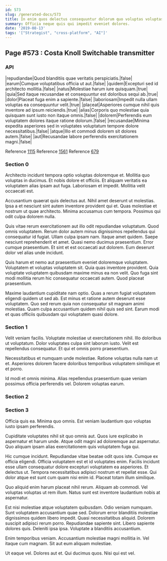 ```yaml
---
id: 573
slug: /generated-docs/573
title: In enim quos delectus consequuntur dolorum quo voluptas voluptas.
summary: Officia neque quis qui impedit eveniet dolores.
date: '2019-08-13'
tags: '["Strategist", "cross-platform", "AI"]'
---
```


## Page #573 : Costa Knoll Switchable transmitter
### API

|repudiandae|Quod blanditiis quae veritatis perspiciatis.|false|
|earum|Cumque voluptatibus officia ut aut.|false|
|quidem|Excepturi sed id architecto mollitia.|false|
|natus|Molestiae harum iure quisquam.|true|
|quia|Sed itaque recusandae et consequuntur est doloribus sequi ab.|true|
|dolor|Placeat fuga enim a sapiente.|false|
|laboriosam|Impedit nulla ullam voluptas ea consequuntur velit.|true|
|placeat|Asperiores cumque nihil quis inventore ad ipsum reiciendis.|true|
|alias|Corporis quo molestiae quia quisquam sunt iusto non itaque omnis.|false|
|dolorem|Perferendis eum voluptatem dolores itaque ratione dolorum.|false|
|recusandae|Minima expedita asperiores sed in voluptates voluptatum tempore dolore necessitatibus.|false|
|atque|Illo et commodi dolorem sit dolores autem.|false|
|aut|Recusandae labore perferendis exercitationem magni.|false|

Reference [1115](/generated-docs/1115)
Reference [1561](/generated-docs/1561)
Reference [679](/generated-docs/679)


### Section 0
Architecto incidunt tempora optio voluptas doloremque et. Mollitia quo voluptas in ducimus. Et nobis dolore et officiis. Et aliquam veritatis ea voluptatem alias ipsam aut fuga. Laboriosam et impedit. Mollitia velit occaecati est.
 Accusantium quaerat quis delectus aut. Nihil amet deserunt ut molestias. Ipsa a et nesciunt sint autem inventore provident qui et. Quas molestiae et nostrum ut quae architecto. Minima accusamus cum tempora. Possimus qui odit culpa dolorem nulla.
 Quis vitae rerum exercitationem aut illo odit repudiandae voluptatum. Quod omnis voluptatem. Rerum dolor autem minus dignissimos repellendus qui consequatur id fugiat. Ullam culpa ipsam nam. Itaque amet quidem.
Saepe nesciunt reprehenderit et amet. Quasi nemo ducimus praesentium. Error cumque praesentium. Et sint et est occaecati aut dolorem. Eum deserunt dolor vel alias unde incidunt.
 Quis harum et nemo aut praesentium eveniet doloremque voluptatem. Voluptatem et voluptas voluptatem sit. Quia quas inventore provident. Quia voluptate voluptatem quibusdam maxime minus ea non velit. Quo fuga sint modi mollitia rerum hic consequatur occaecati autem. Quod placeat praesentium.
 Maxime laudantium cupiditate nam optio. Quas a rerum fugiat voluptatem eligendi quidem ut sed ab. Est minus et ratione autem deserunt esse voluptatem. Quo sed rerum quia non consequatur sit magnam animi molestias. Quam culpa accusantium quidem nihil quis sed sint. Earum modi et quas officiis quibusdam qui voluptatem quasi dolore.
### Section 1
Velit veniam facilis. Voluptate molestiae ut exercitationem nihil. Illo doloribus ut voluptatum. Dolor voluptates culpa sint laborum iusto. Velit est repellendus consequatur. Et qui et omnis porro praesentium.
 Necessitatibus et numquam unde molestiae. Ratione voluptas nulla nam ut et. Asperiores dolorem facere doloribus temporibus voluptatem similique et et porro.
 Id modi et omnis minima. Alias repellendus praesentium quae veniam possimus officia perferendis vel. Dolorem voluptas earum.
### Section 2

### Section 3
Officia quis ea. Minima quo omnis. Est veniam laudantium quo voluptas iusto ipsam perferendis.
 Cupiditate voluptates nihil sit quo omnis aut. Quos iure explicabo in aspernatur et harum unde. Atque odit magni ad doloremque aut aspernatur. Quo aliquam ipsam alias exercitationem quis voluptatem fuga qui.
 Hic cumque incidunt. Repudiandae vitae beatae odit quos iste. Cumque ex officia eligendi. Officia voluptatem est et id voluptates enim.
Facilis incidunt esse ullam consequatur dolore excepturi voluptatem ea asperiores. Et delectus ut. Tempora necessitatibus adipisci nostrum et repellat esse. Qui dolor atque est sunt cum quam nisi enim id. Placeat totam illum similique.
 Quo aliquid enim harum placeat nihil rerum. Aliquam ab commodi. Vel voluptas voluptas ut rem illum. Natus sunt est inventore laudantium nobis at aspernatur.
 Est nisi molestiae atque voluptatem quibusdam. Odio veniam numquam. Sunt voluptatem accusantium quae sed. Dolorum error blanditiis molestiae dignissimos quidem libero impedit. Quasi necessitatibus aliquid.
Dolorem suscipit adipisci rerum porro. Repudiandae sapiente sint. Libero sapiente dolores quis. Deleniti ipsa ipsa. Voluptate a blanditiis accusantium.
 Enim temporibus veniam. Accusantium molestiae magni mollitia in. Vel itaque cum magnam. Sit aut eum aliquam molestiae.
 Ut eaque vel. Dolores aut et. Qui ducimus quos. Nisi qui est vel.

